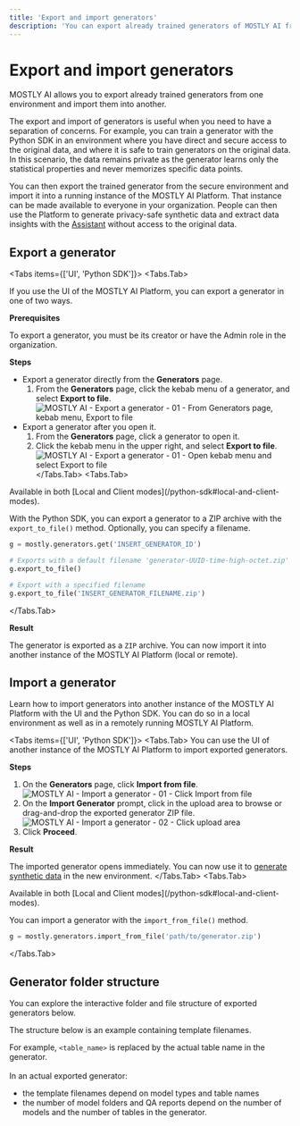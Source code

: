 ```yaml
---
title: 'Export and import generators'
description: 'You can export already trained generators of MOSTLY AI from one environment and import them in another to avoid training a new generator with the same data from scratch.'
---
```



# Export and import generators

MOSTLY AI allows you to export already trained generators from one environment and import them into another.

The export and import of generators is useful when you need to have a separation of concerns. For example, you can train a generator with the Python SDK in an environment where you have direct and secure access to the original data, and where it is safe to train generators on the original data. In this scenario, the data remains private as the generator learns only the statistical properties and never memorizes specific data points.

You can then export the trained generator from the secure environment and import it into a running instance of the MOSTLY AI Platform. That instance can be made available to everyone in your organization. People can then use the Platform to generate privacy-safe synthetic data and extract data insights with the [Assistant](/assistant) without access to the original data.

## Export a generator

<Tabs items={['UI', 'Python SDK']}>
<Tabs.Tab>

If you use the UI of the MOSTLY AI Platform, you can export a generator in one of two ways.

**Prerequisites**

To export a generator, you must be its creator or have the Admin role in the organization.

**Steps**

* Export a generator directly from the **Generators** page.
    1. From the **Generators** page, click the kebab menu of a generator, and select **Export to file**.
        <Image
            src="/docimages/generators/export-import/export-02-generators-page-kebab-menu-select-export-to-file.webp"
            alt="MOSTLY AI - Export a generator - 01 - From Generators page, kebab menu, Export to file"
            width={800}
            height={150}
        />
* Export a generator after you open it.
    1. From the **Generators** page, click a generator to open it.
    2. Click the kebab menu in the upper right, and select **Export to file**.
        <Image
            src="/docimages/generators/export-import/export-01-kebab-menu-select-export-to-file.webp"
            alt="MOSTLY AI - Export a generator - 01 - Open kebab menu and select Export to file"
            width={800}
            height={150}
        />
</Tabs.Tab>
<Tabs.Tab>

<CustomCallout type="API">
Available in both [Local and Client modes](/python-sdk#local-and-client-modes).
</CustomCallout>

With the Python SDK, you can export a generator to a ZIP archive with the `export_to_file()` method. Optionally, you can specify a filename.

```python filename="python" copy
g = mostly.generators.get('INSERT_GENERATOR_ID')

# Exports with a default filename 'generator-UUID-time-high-octet.zip'
g.export_to_file()

# Export with a specified filename
g.export_to_file('INSERT_GENERATOR_FILENAME.zip')
```
</Tabs.Tab>

</Tabs>

**Result**

The generator is exported as a `ZIP` archive. You can now import it into another instance of the MOSTLY AI Platform (local or remote).

## Import a generator

Learn how to import generators into another instance of the MOSTLY AI Platform with the UI and the Python SDK. You can do so in a local environment as well as in a remotely running MOSTLY AI Platform.

<Tabs items={['UI', 'Python SDK']}>
<Tabs.Tab>
You can use the UI of another instance of the MOSTLY AI Platform to import exported generators.

**Steps**

1. On the **Generators** page, click **Import from file**.
    <Image
        src="/docimages/generators/export-import/import-01-click-import-from-file.webp"
        alt="MOSTLY AI - Import a generator - 01 - Click Import from file"
        width={800}
        height={150}
    />
2. On the **Import Generator** prompt, click in the upload area to browse or drag-and-drop the exported generator ZIP file.
    <Image
        src="/docimages/generators/export-import/import-02-click-upload-area.webp"
        alt="MOSTLY AI - Import a generator - 02 - Click upload area"
        width={800}
        height={150}
    />
3. Click **Proceed**.

**Result**

The imported generator opens immediately. You can now use it to [generate synthetic data](/synthetic-datasets/generate) in the new environment.
</Tabs.Tab>
<Tabs.Tab>

<CustomCallout type="API">
Available in both [Local and Client modes](/python-sdk#local-and-client-modes).
</CustomCallout>

You can import a generator with the `import_from_file()` method.

```python filename="python" copy
g = mostly.generators.import_from_file('path/to/generator.zip')
```
</Tabs.Tab>
</Tabs>


## Generator folder structure

You can explore the interactive folder and file structure of exported generators below.

<CustomCallout>
The structure below is an example containing template filenames.<br />

For example, `<table_name>` is replaced by the actual table name in the generator.<br /><br />
In an actual exported generator:
* the template filenames depend on model types and table names
* the number of model folders and QA reports depend on the number of models and the number of tables in the generator.
</CustomCallout>

<FileTree>
  <FileTree.File name="generator.json" />
  <FileTree.File name="job_progress.json" />
  <FileTree.Folder name="Logs">
    <FileTree.File name="TRAIN_<MODEL_TYPE>-table-name/<model_type>-UUID.log" />
  </FileTree.Folder>
  <FileTree.Folder name="LogsResourceMonitor">
      <FileTree.Folder name="UUID">
        <FileTree.File name="resource_monitor-ANALYZE_TRAINING_DATA.parquet" />
        <FileTree.File name="resource_monitor-CREATE_MODEL_REPORT.parquet" />
        <FileTree.File name="resource_monitor-ENCODE_TRAINING_DATA.parquet" />
        <FileTree.File name="resource_monitor-GENERATE_MODEL_REPORT_DATA.parquet" />
        <FileTree.File name="resource_monitor-PULL_TRAINING_DATA.parquet" />
        <FileTree.File name="resource_monitor-TRAIN_MODEL.parquet" />
      </FileTree.Folder>
  </FileTree.Folder>
  <FileTree.Folder name="ModelQAReports">
    <FileTree.File name="<table_name>/<model_type>.parquet" />
  </FileTree.Folder>
  <FileTree.Folder name="ModelQAStatistics">
    <FileTree.Folder name="<table_name>/<model_type>" />
        <FileTree.File name="bin_counts_biv.parquet" />
        <FileTree.File name="bin_counts_uni.parquet" />
        <FileTree.File name="bins.pickle" />
        <FileTree.File name="bivariate_accuracies.parquet" />
        <FileTree.File name="categorical_counts_uni.pickle" />
        <FileTree.File name="correlations.parquet" />
        <FileTree.File name="hol_pca.npy" />
        <FileTree.File name="meta.json" />
        <FileTree.File name="numeric_kdes_uni.pickle" />
        <FileTree.File name="pca_model.pickle" />
        <FileTree.File name="trn_pca.npy" />
        <FileTree.File name="univariate_accuracies.parquet" />
    </FileTree.Folder>
  <FileTree.Folder name="ModelStore">
    <FileTree.Folder name="<table_name>/<model_type>">
        <FileTree.Folder name="model-data">
            <FileTree.File name="lr-scheduler.pt" />
            <FileTree.File name="model-configs.json" />
            <FileTree.File name="model-weights.pt" />
            <FileTree.File name="optimizer.pt" />
            <FileTree.File name="progress-messages.csv" />
        </FileTree.Folder>
        <FileTree.Folder name="tgt-stats">
            <FileTree.File name="stats.json" />
        </FileTree.Folder>
    </FileTree.Folder>
  </FileTree.Folder>
  <FileTree.Folder name="RandomSamples">
    <FileTree.File name="<table_name>.json" />
  </FileTree.Folder>
</FileTree>
